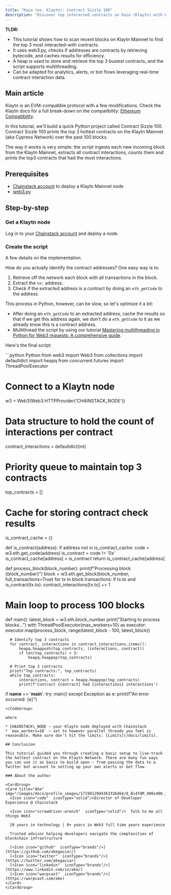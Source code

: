 ```yaml
---
title: "Kaia (ex. Klaytn): Contract Sizzle 100"
description: "Discover top interacted contracts on Kaia (Klaytn) with Python and Chainstack. Scan blocks, identify busy contracts, use heap data structures, and implement multithreading."
---
```


**TLDR:**
* This tutorial shows how to scan recent blocks on Klaytn Mainnet to find the top 3 most interacted-with contracts.
* It uses web3.py, checks if addresses are contracts by retrieving bytecode, and caches results for efficiency.
* A heap is used to store and retrieve the top 3 busiest contracts, and the script supports multithreading.
* Can be adapted for analytics, alerts, or bot flows leveraging real-time contract interaction data.

## Main article

Klaytn is an EVM-compatible protocol with a few modifications. Check the Klaytn docs for a full break-down on the compatibility: [Ethereum Compatibility](https://docs.klaytn.foundation/docs/learn/transactions/ethereum/).

In this tutorial, we'll build a quick Python project called Contract Sizzle 100. Contract Sizzle 100 prints the top 3 hottest contracts on the Klaytn Mainnet (aka Cypress Network) over the past 100 blocks.

The way it works is very simple: the script ingests each new incoming block from the Klaytn Mainnet, extracts all contract interactions, counts them and prints the top3 contracts that had the most interactions.

## Prerequisites

* [Chainstack account](https://console.chainstack.com/) to deploy a Klaytn Mainnet node
* [web3.py](https://web3py.readthedocs.io/)

## Step-by-step

### Get a Klaytn node

Log in to your [Chainstack account](https://console.chainstack.com/) and deploy a node.

### Create the script

A few details on the implementation.

How do you actually identify the contract addresses? One easy way is to:

1. Retrieve off the network each block with all transactions in the block.
2. Extract the `to:` address.
3. Check if the extracted address is a contract by doing an `eth_getCode` to the address.

This process in Python, however, can be slow, so let's optimize it a bit:

* After doing an `eth_getCode` to an extracted address, cache the results so that if we get this address again, we don't do a `eth_getCode` to it as we already know this is a contract address.
* Multithread the script by using our tutorial [Mastering multithreading in Python for Web3 requests: A comprehensive guide](/docs/mastering-multithreading-in-python-for-web3-requests-a-comprehensive-guide).

Here's the final script:

<CodeGroup>
  ```python Python
  from web3 import Web3
  from collections import defaultdict
  import heapq
  from concurrent.futures import ThreadPoolExecutor

  # Connect to a Klaytn node
  w3 = Web3(Web3.HTTPProvider('CHAINSTACK_NODE'))

  # Data structure to hold the count of interactions per contract
  contract_interactions = defaultdict(int)

  # Priority queue to maintain top 3 contracts
  top_contracts = []

  # Cache for storing contract check results
  is_contract_cache = {}

  def is_contract(address):
      if address not in is_contract_cache:
          code = w3.eth.get_code(address)
          is_contract = code != '0x'
          is_contract_cache[address] = is_contract
      return is_contract_cache[address]

  def process_block(block_number):
      print(f"Processing block {block_number}")
      block = w3.eth.get_block(block_number, full_transactions=True)
      for tx in block.transactions:
          if tx.to and is_contract(tx.to):
              contract_interactions[tx.to] += 1

  # Main loop to process 100 blocks
  def main():
      latest_block = w3.eth.block_number
      print("Starting to process blocks...")
      with ThreadPoolExecutor(max_workers=10) as executor:
          executor.map(process_block, range(latest_block - 100, latest_block))

      # Identify top 3 contracts
      for contract, interactions in contract_interactions.items():
          heapq.heappush(top_contracts, (interactions, contract))
          if len(top_contracts) > 3:
              heapq.heappop(top_contracts)

      # Print top 3 contracts
      print("Top contracts:", top_contracts)
      while top_contracts:
          interactions, contract = heapq.heappop(top_contracts)
          print(f'Contract {contract} had {interactions} interactions')

  if __name__ == '__main__':
      try:
          main()
      except Exception as e:
          print(f"An error occurred: {e}")
  ```
</CodeGroup>

where

* CHAINSTACK\_NODE — your Klaytn node deployed with Chainstack
* `max_workers=10` — set to however parallel threads you feel is reasonable. Make sure don't hit the limits: [Limits](/docs/limits).

## Conclusion

This tutorial guided you through creating a basic setup to live-track the hottest contract on the Klaytn Network. There are many fun ways you can use it as basis to build upon — from passing the data to a Twitter bot account to setting up your own alerts or bot flow.

### About the author

<CardGroup>
  <Card title="Ake" img="/images/docs/profile_images/1719912994363326464/8_Bi4fdM_400x400.jpg">
    <Icon icon="code"  iconType="solid"/>Director of Developer Experience @ Chainstack

    <Icon icon="screwdriver-wrench"  iconType="solid"/>  Talk to me all things Web3

    20 years in technology | 8+ years in Web3 full time years experience

    Trusted advisor helping developers navigate the complexities of blockchain infrastructure

    [<Icon icon="github"  iconType="brands"/>](https://github.com/akegaviar/)
    [<Icon icon="twitter"  iconType="brands"/>](https://twitter.com/akegaviar)
    [<Icon icon="linkedin"  iconType="brands"/>](https://www.linkedin.com/in/ake/)
    [<Icon icon="warpcast"  iconType="brands"/>](https://warpcast.com/ake)
  </Card>
</CardGroup>
